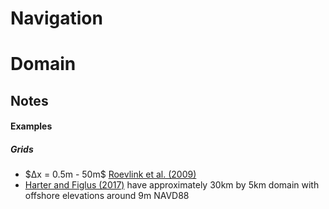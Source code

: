 = Navigation =

= Domain =
== Notes ==
==== Examples ====
===== Grids =====
* $Δx = 0.5m - 50m$ [[Roevlink et al. (2009)]]
* [[Harter and Figlus (2017)]] have approximately 30km by 5km domain with offshore elevations around 9m NAVD88
